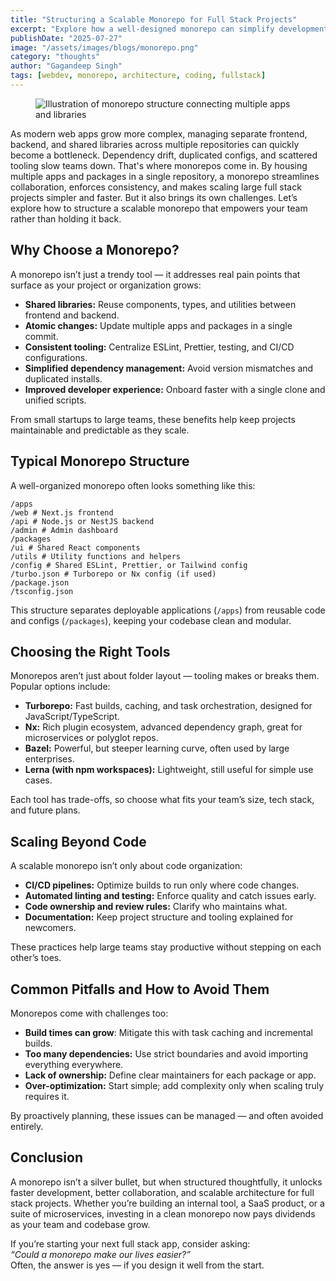 ```yaml
---
title: "Structuring a Scalable Monorepo for Full Stack Projects"
excerpt: "Explore how a well-designed monorepo can simplify development, improve collaboration, and scale effectively when building modern full stack applications across multiple teams and services."
publishDate: "2025-07-27"
image: "/assets/images/blogs/monorepo.png"
category: "thoughts"
author: "Gagandeep Singh"
tags: [webdev, monorepo, architecture, coding, fullstack]
---
```


<figure class="text-center text-xs -mx-32">
  <img
    src="/assets/images/blogs/monorepo.png"
    alt="Illustration of monorepo structure connecting multiple apps and libraries"
  />
</figure>

<p class="first-letter:text-5xl first-letter:font-medium">
  As modern web apps grow more complex, managing separate frontend, backend, and
  shared libraries across multiple repositories can quickly become a bottleneck.
  Dependency drift, duplicated configs, and scattered tooling slow teams down.
  That's where monorepos come in. By housing multiple apps and packages in a
  single repository, a monorepo streamlines collaboration, enforces consistency,
  and makes scaling large full stack projects simpler and faster. But it also
  brings its own challenges. Let’s explore how to structure a scalable monorepo
  that empowers your team rather than holding it back.
</p>

## Why Choose a Monorepo?

A monorepo isn’t just a trendy tool — it addresses real pain points that surface as your project or organization grows:

- **Shared libraries:** Reuse components, types, and utilities between frontend and backend.
- **Atomic changes:** Update multiple apps and packages in a single commit.
- **Consistent tooling:** Centralize ESLint, Prettier, testing, and CI/CD configurations.
- **Simplified dependency management:** Avoid version mismatches and duplicated installs.
- **Improved developer experience:** Onboard faster with a single clone and unified scripts.

From small startups to large teams, these benefits help keep projects maintainable and predictable as they scale.

## Typical Monorepo Structure

A well-organized monorepo often looks something like this:

```
/apps
/web # Next.js frontend
/api # Node.js or NestJS backend
/admin # Admin dashboard
/packages
/ui # Shared React components
/utils # Utility functions and helpers
/config # Shared ESLint, Prettier, or Tailwind config
/turbo.json # Turborepo or Nx config (if used)
/package.json
/tsconfig.json
```

This structure separates deployable applications (`/apps`) from reusable code and configs (`/packages`), keeping your codebase clean and modular.

## Choosing the Right Tools

Monorepos aren’t just about folder layout — tooling makes or breaks them. Popular options include:

- **Turborepo:** Fast builds, caching, and task orchestration, designed for JavaScript/TypeScript.
- **Nx:** Rich plugin ecosystem, advanced dependency graph, great for microservices or polyglot repos.
- **Bazel:** Powerful, but steeper learning curve, often used by large enterprises.
- **Lerna (with npm workspaces):** Lightweight, still useful for simple use cases.

Each tool has trade-offs, so choose what fits your team’s size, tech stack, and future plans.

## Scaling Beyond Code

A scalable monorepo isn’t only about code organization:

- **CI/CD pipelines:** Optimize builds to run only where code changes.
- **Automated linting and testing:** Enforce quality and catch issues early.
- **Code ownership and review rules:** Clarify who maintains what.
- **Documentation:** Keep project structure and tooling explained for newcomers.

These practices help large teams stay productive without stepping on each other’s toes.

## Common Pitfalls and How to Avoid Them

Monorepos come with challenges too:

- **Build times can grow**: Mitigate this with task caching and incremental builds.
- **Too many dependencies:** Use strict boundaries and avoid importing everything everywhere.
- **Lack of ownership:** Define clear maintainers for each package or app.
- **Over-optimization:** Start simple; add complexity only when scaling truly requires it.

By proactively planning, these issues can be managed — and often avoided entirely.

## Conclusion

A monorepo isn’t a silver bullet, but when structured thoughtfully, it unlocks faster development, better collaboration, and scalable architecture for full stack projects. Whether you’re building an internal tool, a SaaS product, or a suite of microservices, investing in a clean monorepo now pays dividends as your team and codebase grow.

If you’re starting your next full stack app, consider asking:  
_“Could a monorepo make our lives easier?”_  
Often, the answer is yes — if you design it well from the start.
